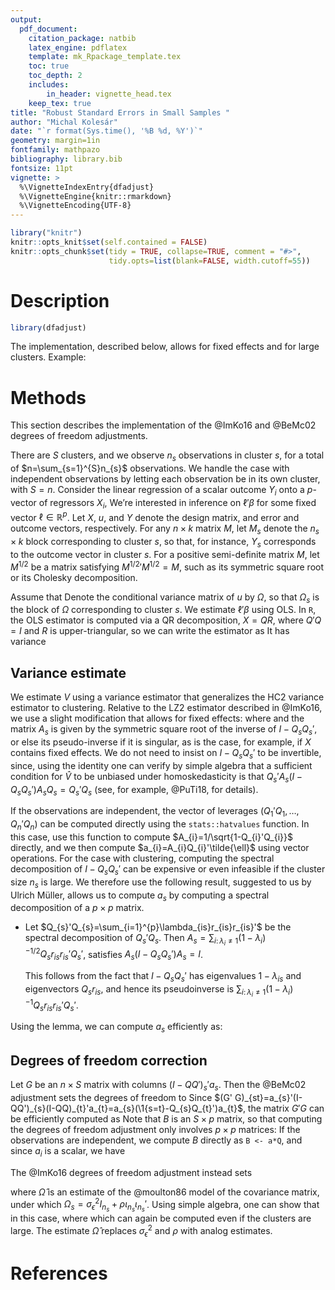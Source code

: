 ```yaml
---
output:
  pdf_document:
    citation_package: natbib
    latex_engine: pdflatex
    template: mk_Rpackage_template.tex
    toc: true
    toc_depth: 2
    includes:
        in_header: vignette_head.tex
    keep_tex: true
title: "Robust Standard Errors in Small Samples "
author: "Michal Kolesár"
date: "`r format(Sys.time(), '%B %d, %Y')`"
geometry: margin=1in
fontfamily: mathpazo
bibliography: library.bib
fontsize: 11pt
vignette: >
  %\VignetteIndexEntry{dfadjust}
  %\VignetteEngine{knitr::rmarkdown}
  %\VignetteEncoding{UTF-8}
---
```


```r
library("knitr")
knitr::opts_knit$set(self.contained = FALSE)
knitr::opts_chunk$set(tidy = TRUE, collapse=TRUE, comment = "#>",
                      tidy.opts=list(blank=FALSE, width.cutoff=55))
```

# Description

```r
library(dfadjust)
```
The implementation, described below, allows for fixed effects and for large clusters. Example:


# Methods

This section describes the implementation of the @ImKo16 and @BeMc02 degrees of
freedom adjustments.

There are $S$ clusters, and we observe $n_{s}$ observations in cluster $s$, for
a total of $n=\sum_{s=1}^{S}n_{s}$ observations. We handle the case with
independent observations by letting each observation be in its own cluster, with
$S=n$. Consider the linear regression
of a scalar outcome $Y_{i}$ onto a $p$-vector of regressors $X_{i}$,
\begin{equation*}
  Y_{i}=X_{i}'\beta+u_{i},\qquad E[u_{i}\mid X_{i}]=0.
\end{equation*}
We're interested in inference on $\ell'\beta$ for some fixed vector
$\ell\in\mathbb{R}^{p}$. Let $X$, $u$, and $Y$ denote the design matrix, and
error and outcome vectors, respectively. For any $n\times k$ matrix $M$, let
${M}_{s}$ denote the $n_{s}\times k$ block corresponding to cluster $s$, so
that, for instance, $Y_{s}$ corresponds to the outcome vector in cluster $s$.
For a positive semi-definite matrix ${M}$, let ${M}^{1/2}$ be a matrix
satisfying ${{M}^{1/2}}'{M}^{1/2}={M}$, such as its symmetric square root or its
Cholesky decomposition.

Assume that
\begin{equation*}
  E[u_{s}u_{s}'\mid X]=\Omega_{s},\quad\text{and}\quad
  E[u_{s}u_{t}'\mid X]=0\quad\text{if $s\neq t$}.
\end{equation*}
Denote the conditional variance matrix of $u$ by $\Omega$, so that $\Omega_{s}$
is the block of $\Omega$ corresponding to cluster $s$. We estimate $\ell'\beta$
using OLS. In `R`, the OLS estimator is computed via a QR decomposition, $X=QR$,
where $Q' Q=I$ and $R$ is upper-triangular, so we can write the estimator as
\begin{equation*}
  \ell'\hat{\beta}=\ell'\left(\sum_{s}X_{s}'X_{s}\right)^{-1}\sum_{s}X_{s}Y_{s}
  =\tilde{\ell}'\sum_{s}Q_{s}'Y_{s},\qquad \tilde{\ell}={R^{-1}}'\ell.
\end{equation*}
It has variance
\begin{equation*}
  V:=  \var(\ell'\hat{\beta}\mid X)
  =\ell'\left(X' X\right)^{-1}
  \sum_{s}X_{s}'\Omega_{s}X_{s}\left(X' X\right)^{-1}\ell
  =\tilde{\ell}'\sum_{s}Q_{s}'\Omega_{s}Q_{s}
  \tilde{\ell}.
\end{equation*}

## Variance estimate

We estimate $V$ using a variance estimator that generalizes the HC2 variance
estimator to clustering. Relative to the LZ2 estimator described in @ImKo16, we use a
slight modification that allows for fixed effects:
\begin{equation*}
  \hat{V}=\ell'(X' X)^{-1}\sum_{s}^{}X'_{s}{A}_{s}\hat{u}_{s}\hat{u}_{s}'
  {A}_{s}'X_{s}(X' X)^{-1}\ell
  =\ell' R^{-1}\sum_{s}^{}Q'_{s}{A}_{s}\hat{u}_{s}\hat{u}_{s}'
  {A}_{s}'Q_{s}{R'}^{-1}\ell
  =\sum_{s=1}^{S}(\hat{u}_{s}'a_{s})^{2},
\end{equation*}
where
\begin{equation*}
  \hat{u}_{s}:=Y_{s}-X_{s}\hat{\beta}
  =u_{s}-Q_{s}Q' u,\qquad
   a_{s}={A}_{s}'Q_{s}\tilde{\ell},
\end{equation*}
and the matrix $A_{s}$ is given by the symmetric square root of the inverse of
$I-Q_{s}Q_{s}'$, or else its pseudo-inverse if it is singular, as is the case,
for example, if $X$ contains fixed effects. We do not need to insist on
$I-Q_{s}Q_{s}'$ to be invertible, since, using the identity
\begin{equation*}
  \hat{V}=u\sum_{s}(I-QQ')_{s}'a_{s}a_{s}'(I-QQ')_{s} u,
\end{equation*}
one can verify by simple algebra that a sufficient condition for $\hat{V}$ to be
unbiased under homoskedasticity is that
$Q_{s}'A_{s}(I-Q_{s}Q_{s}')A_{s}Q_{s}=Q_{s}'Q_{s}$ (see, for example,
@PuTi18, for details).

If the observations are independent, the vector of leverages
$(Q_{1}'Q_{1}, \dotsc, Q_{n}'Q_{n})$ can be computed directly using the
`stats::hatvalues` function. In this case, use this function to compute
$A_{i}=1/\sqrt{1-Q_{i}'Q_{i}}$ directly, and we then compute
$a_{i}=A_{i}Q_{i}'\tilde{\ell}$ using vector operations. For the case with
clustering, computing the spectral decomposition of $I-Q_{s}Q_{s}'$ can be
expensive or even infeasible if the cluster size $n_s$ is large. We therefore
use the following result, suggested to us by Ulrich Müller, allows us to compute
$a_{s}$ by computing a spectral decomposition of a $p\times p$ matrix.

-  Let $Q_{s}'Q_{s}=\sum_{i=1}^{p}\lambda_{is}r_{is}r_{is}'$ be the spectral
   decomposition of $Q_{s}'Q_{s}$. Then $A_{s}=\sum_{i\colon \lambda_{i}\neq
   1}(1-\lambda_{i})^{-1/2}Q_{s}r_{is}r_{is}'Q_{s}'$, satisfies
   $A_{s}(I-Q_{s}Q_{s}')A_{s}=I$.

   This follows from the fact that $I-Q_{s}Q_{s}'$ has eigenvalues
   $1-\lambda_{is}$ and eigenvectors $Q_{s}r_{is}$, and hence its pseudoinverse
   is $\sum_{i\colon \lambda_{i}\neq
   1}(1-\lambda_{i})^{-1}Q_{s}r_{is}r_{is}'Q_{s}'$.

Using the lemma, we can compute $a_{s}$ efficiently as:
\begin{equation*}
  a_{s}
  =
  \sum_{i\colon \lambda_{i}\neq
    1}(1-\lambda_{i})^{-1/2}Q_{s}r_{is}r_{is}'Q_{s}'Q_{s}\tilde{\ell}
  =Q_{s}D_{s}
  \tilde{\ell},\qquad D_{s}=\sum_{i\colon \lambda_{i}\neq
    1}\lambda_{i}(1-\lambda_{i})^{-1/2}r_{is}r_{is}'.
\end{equation*}

## Degrees of freedom correction

Let $G$ be an $n\times S$ matrix with columns $(I-QQ')_{s}'a_{s}$. Then the
@BeMc02 adjustment sets the degrees of freedom to
\begin{equation*}
  f_{\text{BM}}=\frac{\trace(G' G)^{2}}{\trace((G' G)^{2})}.
\end{equation*}
Since $(G' G)_{st}=a_{s}'(I-QQ')_{s}(I-QQ)_{t}'a_{t}=a_{s}(\1{s=t}-Q_{s}Q_{t}')a_{t}$,
the matrix $G' G$ can be efficiently computed as
\begin{equation*}
  G' G=\diag(a_{s}'a_{s})-BB'\qquad B_{s k}=a_{s}'Q_{s k}.
\end{equation*}
Note that $B$ is an $S\times p$ matrix, so that computing the degrees of freedom
adjustment only involves $p\times p$ matrices:
\begin{align*}
  f_{\text{BM}}=\frac{(\sum_{s}a_{s}'a_{s}-\sum_{s,k}B_{s k}^{2})^{2}}{
  \sum_{s}(a_{s}'a_{s})^{2}-2\sum_{s,k}(a_{s}'a_{s})B_{s k}^{2}+\sum_{s,t}(B_{s}'B_{t})^{2}
  }.
\end{align*}
If the observations are independent, we compute $B$ directly as `B <- a*Q`,
and since $a_{i}$ is a scalar, we have
\begin{equation*}
  f_{\text{BM}}=\frac{(\sum_{i}a_{i}^{2}-\sum_{s k}B_{s k}^{2})^{2}}{
    \sum_{i}a_{i}^{4}-2\sum_{i}a_{i}^{2}B_{i}'B_{i}+\sum_{i, j}(B_{i}'B_{j})^{2}}.
\end{equation*}

The @ImKo16 degrees of freedom adjustment instead sets
\begin{equation*}
  f_{IK}=\frac{\trace({G}'\hat{\Omega}
    G)^{2}}{\trace(({G}'\hat{\Omega}
    G)^{2})},
\end{equation*}

where $\hat{\Omega}$ is an estimate of the @moulton86 model of the
covariance matrix, under which
$\Omega_{s}=\sigma_{\epsilon}^{2}I_{n_{s}}+\rho\iota_{n_{s}}\iota_{n_{s}}'$.
Using simple algebra, one can show that in this case,
\begin{equation*}
  G'\Omega G=\sigma_{\epsilon}^{2}\diag(a_{s}'a_{s}) -\sigma_{\epsilon}^{2}BB'+\rho (D-BF')(D-BF')',
\end{equation*}
where
\begin{equation*}
 F_{s k}=\iota_{n_{s}}'Q_{s k},\qquad D=\diag(a_{s}'\iota_{n_{s}})
\end{equation*}
which can again be computed even if the clusters are large. The estimate
$\hat{\Omega}$ replaces $\sigma_{\epsilon}^{2}$ and $\rho$ with analog
estimates.

# References
